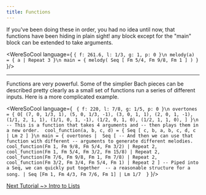 ```yaml
---
title: Functions
---
```


If you've been doing these in order, you had no idea until
now, that functions have been hiding in plain sight!
any block except for the "main" block can be extended to 
take arguments. 

<WereSoCool language={
`{ f: 261.6, l: 1/3, g: 1, p: 0 }\n
melody(a) = {
  a | Repeat 3
}\n
main = {
  melody(
    Seq [
      Fm 5/4, Fm 9/8, Fm 1
    ]
  )
}`
}/>

---

Functions are very powerful. Some of the simplier Bach pieces can be described pretty clearly as a small set of functions run 
a series of different inputs. Here is a more complicated example.


<WereSoCool language={
`
{ f: 220, l: 7/8, g: 1/5, p: 0 }\n
overtones = {
  O[
    (7, 0, 1/3, 1),
    (5, 0, 1/3, -1),
    (3, 0, 1, 1),
    (2, 0, 1, -1),
    (1/1, 2, 1, 1),
    (1/1, 0, 1, -1),
    (1/2, 0, 1, 0),
    (1/2, 1, 1, 0),
  ]
}\n
-- This is a function that takes 4 arguments and
-- then plays them in a new order. 
cool_function(a, b, c, d) = {
  Seq [
    c, b, a, b, c, d, c | Lm 2
  ]
}\n
main = {
  overtones | 
  Seq [
    -- And then we can use that function with different
    -- arguments to generate different melodies. 
    cool_function(Fm 1, Fm 9/8, Fm 5/4, Fm 3/2) | Repeat 2, 
    cool_function(Fm 1, Fm 5/4, Fm 3/2, Fm 15/8) | Repeat 2,
    cool_function(Fm 7/6, Fm 9/8, Fm 1, Fm 7/8) | Repeat 2,
    cool_function(Fm 3/2, Fm 3/4, Fm 5/4, Fm 1) | Repeat 2
  ]
  -- Piped into a Seq, we can quickly put together 
  -- a reasonable structure for a song.
  | Seq [Fm 1, Fm 4/3, Fm 7/6, Fm 1]
  | Lm 1/7 
}`
}/>


[Next Tutorial ~> Intro to Lists](/posts/intro_to_lists)

